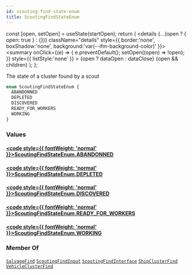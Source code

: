 ```yaml
---
id: scouting-find-state-enum
title: ScoutingFindStateEnum
---
```









  const [open, setOpen] = useState(startOpen);
  return (
    <details {...(open ? { open: true } : {})} className="details" style={{ border:'none', boxShadow:'none', background:'var(--ifm-background-color)' }}>
      <summary
        onClick={(e) => {
          e.preventDefault();
          setOpen((open) => !open);
        }}
        style={{ listStyle:'none' }}
      >
      {open ? dataOpen : dataClose}
      </summary>
      {open && children}
    </details>
  );
};








The state of a cluster found by a scout


```graphql
enum ScoutingFindStateEnum {
  ABANDONNED
  DEPLETED
  DISCOVERED
  READY_FOR_WORKERS
  WORKING
}
```




### Values

#### [<code style={{ fontWeight: 'normal' }}>ScoutingFindStateEnum.<b>ABANDONNED</b></code>](#)  



#### [<code style={{ fontWeight: 'normal' }}>ScoutingFindStateEnum.<b>DEPLETED</b></code>](#)  



#### [<code style={{ fontWeight: 'normal' }}>ScoutingFindStateEnum.<b>DISCOVERED</b></code>](#)  



#### [<code style={{ fontWeight: 'normal' }}>ScoutingFindStateEnum.<b>READY&#x005F;FOR&#x005F;WORKERS</b></code>](#)  



#### [<code style={{ fontWeight: 'normal' }}>ScoutingFindStateEnum.<b>WORKING</b></code>](#)  







### Member Of

[`SalvageFind`](/api/types/objects/salvage-find)  <Badge class="badge badge--secondary badge--relation" text="object"/><Bullet />[`ScoutingFindInput`](/api/types/inputs/scouting-find-input)  <Badge class="badge badge--secondary badge--relation" text="input"/><Bullet />[`ScoutingFindInterface`](/api/types/interfaces/scouting-find-interface)  <Badge class="badge badge--secondary badge--relation" text="interface"/><Bullet />[`ShipClusterFind`](/api/types/objects/ship-cluster-find)  <Badge class="badge badge--secondary badge--relation" text="object"/><Bullet />[`VehicleClusterFind`](/api/types/objects/vehicle-cluster-find)  <Badge class="badge badge--secondary badge--relation" text="object"/>